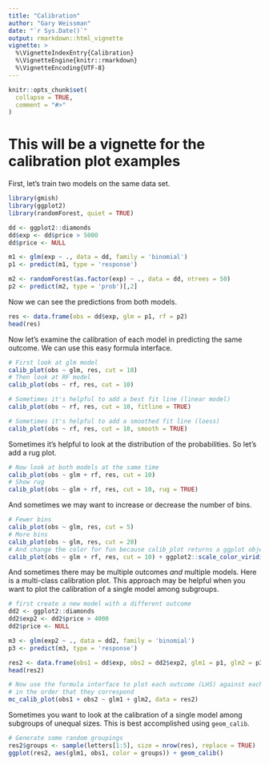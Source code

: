 ```yaml
---
title: "Calibration"
author: "Gary Weissman"
date: "`r Sys.Date()`"
output: rmarkdown::html_vignette
vignette: >
  %\VignetteIndexEntry{Calibration}
  %\VignetteEngine{knitr::rmarkdown}
  %\VignetteEncoding{UTF-8}
---
```


```r
knitr::opts_chunk$set(
  collapse = TRUE,
  comment = "#>"
)
```

# This will be a vignette for the calibration plot examples

First, let's train two models on the same data set.

```r
library(gmish)
library(ggplot2)
library(randomForest, quiet = TRUE)

dd <- ggplot2::diamonds
dd$exp <- dd$price > 5000
dd$price <- NULL

m1 <- glm(exp ~ ., data = dd, family = 'binomial')
p1 <- predict(m1, type = 'response')

m2 <- randomForest(as.factor(exp) ~ ., data = dd, ntrees = 50)
p2 <- predict(m2, type = 'prob')[,2]

```

Now we can see the predictions from both models.

```r
res <- data.frame(obs = dd$exp, glm = p1, rf = p2)
head(res)
```

Now let's examine the calibration of each model in predicting the same outcome. We can use this easy formula interface.

```r
# First look at glm model
calib_plot(obs ~ glm, res, cut = 10)
# Then look at RF model
calib_plot(obs ~ rf, res, cut = 10)

# Sometimes it's helpful to add a best fit line (linear model)
calib_plot(obs ~ rf, res, cut = 10, fitline = TRUE)

# Sometimes it's helpful to add a smoothed fit line (loess)
calib_plot(obs ~ rf, res, cut = 10, smooth = TRUE)

```

Sometimes it's helpful to look at the distribution of the probabilities. So let's add a rug plot.

```r
# Now look at both models at the same time
calib_plot(obs ~ glm + rf, res, cut = 10)
# Show rug
calib_plot(obs ~ glm + rf, res, cut = 10, rug = TRUE)
```

And sometimes we may want to increase or decrease the number of bins.

```r
# Fewer bins
calib_plot(obs ~ glm, res, cut = 5)
# More bins
calib_plot(obs ~ glm, res, cut = 20)
# And change the color for fun because calib_plot returns a ggplot object
calib_plot(obs ~ glm + rf, res, cut = 10) + ggplot2::scale_color_viridis_d()
```

And sometimes there may be multiple outcomes *and* multiple models. Here is a multi-class calibration plot. This approach may be helpful when you want to plot the calibration of a single model among subgroups.

```r
# first create a new model with a different outcome
dd2 <- ggplot2::diamonds
dd2$exp2 <- dd2$price > 4000
dd2$price <- NULL

m3 <- glm(exp2 ~ ., data = dd2, family = 'binomial')
p3 <- predict(m3, type = 'response')

res2 <- data.frame(obs1 = dd$exp, obs2 = dd2$exp2, glm1 = p1, glm2 = p3)
head(res2)

# Now use the formula interface to plot each outcome (LHS) against each prediction (RHS)
# in the order that they correspond
mc_calib_plot(obs1 + obs2 ~ glm1 + glm2, data = res2)
```

Sometimes you want to look at the calibration of a single model among subgroups of unequal sizes. This is best accomplished using `geom_calib`.

```r
# Generate some random groupings
res2$groups <- sample(letters[1:5], size = nrow(res), replace = TRUE)
ggplot(res2, aes(glm1, obs1, color = groups)) + geom_calib()

```
